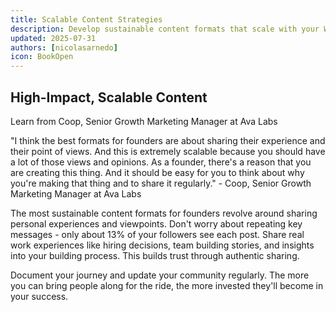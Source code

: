 ```yaml
---
title: Scalable Content Strategies
description: Develop sustainable content formats that scale with your Web3 startup
updated: 2025-07-31
authors: [nicolasarnedo]
icon: BookOpen
---
```


## High-Impact, Scalable Content

<YouTube id="WJQdxO2oZlk" params="start=0&rel=0&modestbranding=1" />

<p style={{ textAlign: 'center', marginTop: '1rem', fontSize: '0.95rem', color: '#666' }}>
  Learn from Coop, Senior Growth Marketing Manager at Ava Labs
</p>

<Callout type="quote">
<div style={{ fontSize: '1.1rem'}}>
<span style={{ fontWeight: 'bold' }}>"I think the best formats for founders are about sharing their experience and their point of views. And this is extremely scalable because you should have a lot of those views and opinions. As a founder, there's a reason that you are creating this thing. And it should be easy for you to think about why you're making that thing and to share it regularly."</span> - Coop, Senior Growth Marketing Manager at Ava Labs
</div>
</Callout>

The most sustainable content formats for founders revolve around sharing personal experiences and viewpoints. Don't worry about repeating key messages - only about 13% of your followers see each post. Share real work experiences like hiring decisions, team building stories, and insights into your building process. This builds trust through authentic sharing.

Document your journey and update your community regularly. The more you can bring people along for the ride, the more invested they'll become in your success.
